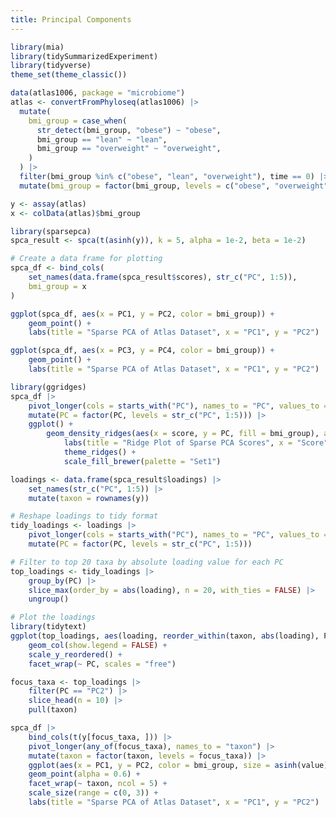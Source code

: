 ```yaml
---
title: Principal Components
---
```


```r
library(mia)
library(tidySummarizedExperiment)
library(tidyverse)
theme_set(theme_classic())
```

```r
data(atlas1006, package = "microbiome")
atlas <- convertFromPhyloseq(atlas1006) |>
  mutate(
    bmi_group = case_when(
      str_detect(bmi_group, "obese") ~ "obese",
      bmi_group == "lean" ~ "lean",
      bmi_group == "overweight" ~ "overweight",
    )
  ) |>
  filter(bmi_group %in% c("obese", "lean", "overweight"), time == 0) |>
  mutate(bmi_group = factor(bmi_group, levels = c("obese", "overweight", "lean")))
```

```r
y <- assay(atlas)
x <- colData(atlas)$bmi_group
```

```r
library(sparsepca)
spca_result <- spca(t(asinh(y)), k = 5, alpha = 1e-2, beta = 1e-2)

# Create a data frame for plotting
spca_df <- bind_cols(
    set_names(data.frame(spca_result$scores), str_c("PC", 1:5)),
    bmi_group = x
)

ggplot(spca_df, aes(x = PC1, y = PC2, color = bmi_group)) +
    geom_point() +
    labs(title = "Sparse PCA of Atlas Dataset", x = "PC1", y = "PC2")

ggplot(spca_df, aes(x = PC3, y = PC4, color = bmi_group)) +
    geom_point() +
    labs(title = "Sparse PCA of Atlas Dataset", x = "PC1", y = "PC2")

library(ggridges)
spca_df |>
    pivot_longer(cols = starts_with("PC"), names_to = "PC", values_to = "score") |>
    mutate(PC = factor(PC, levels = str_c("PC", 1:5))) |>
    ggplot() +
        geom_density_ridges(aes(x = score, y = PC, fill = bmi_group), alpha = 0.7) +
            labs(title = "Ridge Plot of Sparse PCA Scores", x = "Score", y = "Principal Component") +
            theme_ridges() +
            scale_fill_brewer(palette = "Set1")

```


```r
loadings <- data.frame(spca_result$loadings) |>
    set_names(str_c("PC", 1:5)) |>
    mutate(taxon = rownames(y))

# Reshape loadings to tidy format
tidy_loadings <- loadings |>
    pivot_longer(cols = starts_with("PC"), names_to = "PC", values_to = "loading") |>
    mutate(PC = factor(PC, levels = str_c("PC", 1:5)))

# Filter to top 20 taxa by absolute loading value for each PC
top_loadings <- tidy_loadings |>
    group_by(PC) |>
    slice_max(order_by = abs(loading), n = 20, with_ties = FALSE) |>
    ungroup()

# Plot the loadings
library(tidytext)
ggplot(top_loadings, aes(loading, reorder_within(taxon, abs(loading), PC))) +
    geom_col(show.legend = FALSE) +
    scale_y_reordered() +
    facet_wrap(~ PC, scales = "free")
```

```r
focus_taxa <- top_loadings |>
    filter(PC == "PC2") |>
    slice_head(n = 10) |>
    pull(taxon)

spca_df |>
    bind_cols(t(y[focus_taxa, ])) |>
    pivot_longer(any_of(focus_taxa), names_to = "taxon") |>
    mutate(taxon = factor(taxon, levels = focus_taxa)) |>
    ggplot(aes(x = PC1, y = PC2, color = bmi_group, size = asinh(value))) +
    geom_point(alpha = 0.6) +
    facet_wrap(~ taxon, ncol = 5) +
    scale_size(range = c(0, 3)) +
    labs(title = "Sparse PCA of Atlas Dataset", x = "PC1", y = "PC2")
```
